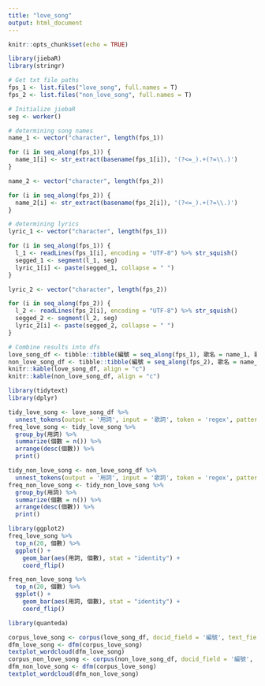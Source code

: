 ```yaml
---
title: "love_song"
output: html_document
---
```


```r
knitr::opts_chunk$set(echo = TRUE)
```


```r
library(jiebaR)
library(stringr)

# Get txt file paths
fps_1 <- list.files("love_song", full.names = T)
fps_2 <- list.files("non_love_song", full.names = T)

# Initialize jiebaR
seg <- worker()

# determining song names
name_1 <- vector("character", length(fps_1))

for (i in seq_along(fps_1)) {
  name_1[i] <- str_extract(basename(fps_1[i]), '(?<=_).+(?=\\.)')
}

name_2 <- vector("character", length(fps_2))

for (i in seq_along(fps_2)) {
  name_2[i] <- str_extract(basename(fps_2[i]), '(?<=_).+(?=\\.)')
}

# determining lyrics
lyric_1 <- vector("character", length(fps_1))

for (i in seq_along(fps_1)) {
  l_1 <- readLines(fps_1[i], encoding = "UTF-8") %>% str_squish()
  segged_1 <- segment(l_1, seg)
  lyric_1[i] <- paste(segged_1, collapse = " ")
}

lyric_2 <- vector("character", length(fps_2))

for (i in seq_along(fps_2)) {
  l_2 <- readLines(fps_2[i], encoding = "UTF-8") %>% str_squish()
  segged_2 <- segment(l_2, seg)
  lyric_2[i] <- paste(segged_2, collapse = " ")
}

# Combine results into dfs
love_song_df <- tibble::tibble(編號 = seq_along(fps_1), 歌名 = name_1, 歌詞 = lyric_1)
non_love_song_df <- tibble::tibble(編號 = seq_along(fps_2), 歌名 = name_2, 歌詞 = lyric_2)
knitr::kable(love_song_df, align = "c")
knitr::kable(non_love_song_df, align = "c")

```

```r
library(tidytext)
library(dplyr)

tidy_love_song <- love_song_df %>%
  unnest_tokens(output = '用詞', input = '歌詞', token = 'regex', pattern = ' ')
freq_love_song <- tidy_love_song %>% 
  group_by(用詞) %>% 
  summarize(個數 = n()) %>% 
  arrange(desc(個數)) %>%
  print()

tidy_non_love_song <- non_love_song_df %>%
  unnest_tokens(output = '用詞', input = '歌詞', token = 'regex', pattern = ' ')
freq_non_love_song <- tidy_non_love_song %>% 
  group_by(用詞) %>%
  summarize(個數 = n()) %>%
  arrange(desc(個數)) %>%
  print()
```

```r
library(ggplot2)
freq_love_song %>%
  top_n(20, 個數) %>%
  ggplot() +
    geom_bar(aes(用詞, 個數), stat = "identity") +
    coord_flip()

freq_non_love_song %>%
  top_n(20, 個數) %>%
  ggplot() +
    geom_bar(aes(用詞, 個數), stat = "identity") +
    coord_flip()
```

```r
library(quanteda)

corpus_love_song <- corpus(love_song_df, docid_field = '編號', text_field = '歌詞')
dfm_love_song <- dfm(corpus_love_song)
textplot_wordcloud(dfm_love_song)
corpus_non_love_song <- corpus(non_love_song_df, docid_field = '編號', text_field = '歌詞')
dfm_non_love_song <- dfm(corpus_love_song)
textplot_wordcloud(dfm_non_love_song)

```

